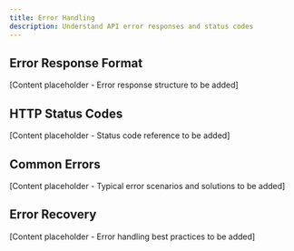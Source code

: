 ```yaml
---
title: Error Handling
description: Understand API error responses and status codes
---
```


## Error Response Format

[Content placeholder - Error response structure to be added]

## HTTP Status Codes

[Content placeholder - Status code reference to be added]

## Common Errors

[Content placeholder - Typical error scenarios and solutions to be added]

## Error Recovery

[Content placeholder - Error handling best practices to be added]

